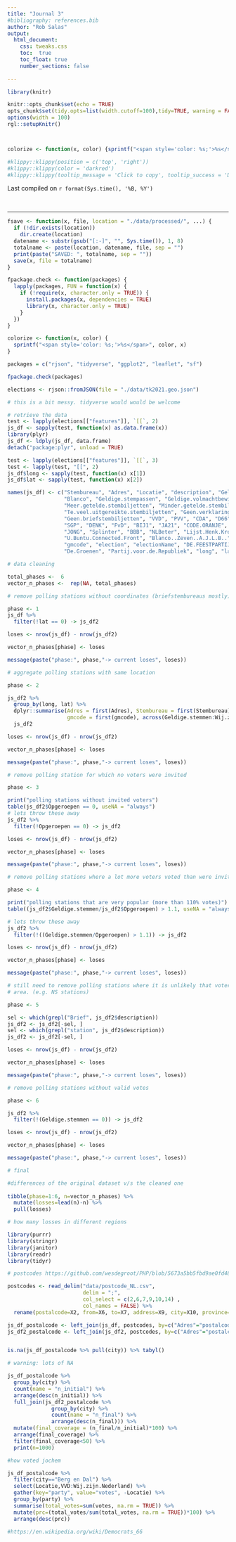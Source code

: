 ```yaml
---
title: "Journal 3"
#bibliography: references.bib
author: "Rob Salas"
output: 
  html_document:
    css: tweaks.css
    toc:  true
    toc_float: true
    number_sections: false
 
---
```




```r
library(knitr)

knitr::opts_chunk$set(echo = TRUE)
opts_chunk$set(tidy.opts=list(width.cutoff=100),tidy=TRUE, warning = FALSE, message = FALSE,comment = "#>", cache=TRUE, class.source=c("test"), class.output=c("test2"))
options(width = 100)
rgl::setupKnitr()



colorize <- function(x, color) {sprintf("<span style='color: %s;'>%s</span>", color, x) }

```

```r
#klippy::klippy(position = c('top', 'right'))
#klippy::klippy(color = 'darkred')
#klippy::klippy(tooltip_message = 'Click to copy', tooltip_success = 'Done')
```

Last compiled on `r format(Sys.time(), '%B, %Y')`

<br>

----

```r
fsave <- function(x, file, location = "./data/processed/", ...) {
  if (!dir.exists(location))
    dir.create(location)
  datename <- substr(gsub("[:-]", "", Sys.time()), 1, 8)
  totalname <- paste(location, datename, file, sep = "")
  print(paste("SAVED: ", totalname, sep = ""))
  save(x, file = totalname)
}

fpackage.check <- function(packages) {
  lapply(packages, FUN = function(x) {
    if (!require(x, character.only = TRUE)) {
      install.packages(x, dependencies = TRUE)
      library(x, character.only = TRUE)
    }
  })
}

colorize <- function(x, color) {
  sprintf("<span style='color: %s;'>%s</span>", color, x)
}

packages = c("rjson", "tidyverse", "ggplot2", "leaflet", "sf")

fpackage.check(packages)
```

```r
elections <- rjson::fromJSON(file = "./data/tk2021.geo.json")

# this is a bit messy. tidyverse would would be welcome

# retrieve the data
test <- lapply(elections[["features"]], `[[`, 2)
js_df <- sapply(test, function(x) as.data.frame(x))
library(plyr)
js_df <- ldply(js_df, data.frame)
detach("package:plyr", unload = TRUE)

test <- lapply(elections[["features"]], `[[`, 3)
test <- lapply(test, "[[", 2)
js_df$long <- sapply(test, function(x) x[1])
js_df$lat <- sapply(test, function(x) x[2])

names(js_df) <- c("Stembureau", "Adres", "Locatie", "description", "Geldige.stemmen", "Opgeroepen", "Ongeldig",
                  "Blanco", "Geldige.stempassen", "Geldige.volmachtbewijzen", "Geldige.kiezerspassen", "Toegelaten.kiezers",
                  "Meer.getelde.stembiljetten", "Minder.getelde.stembiljetten", "Meegenomen.stembiljetten", "Te.weinig.uitgereikte.stembiljetten",
                  "Te.veel.uitgereikte.stembiljetten", "Geen.verklaring", "Andere.verklaring", "Te.veel.briefstembiljetten",
                  "Geen.briefstembiljetten", "VVD", "PVV", "CDA", "D66", "GL", "SP", "PvdA", "CU", "PvdD", "PLUS50",
                  "SGP", "DENK", "FvD", "BIJ1", "JA21", "CODE.ORANJE", "Volt", "NIDA", "Piratenpartij", "LP..Libertaire.Partij.",
                  "JONG", "Splinter", "BBB", "NLBeter", "Lijst.Henk.Krol", "OPRECHT", "JEZUS.LEEFT", "Trots.op.Nederland..TROTS.",
                  "U.Buntu.Connected.Front", "Blanco..Zeven..A.J.L.B..", "Partij.van.de.Eenheid", "Wij.zijn.Nederland",
                  "gmcode", "election", "electionName", "DE.FEESTPARTIJ..DFP.", "Modern.Nederland", "Vrij.en.Sociaal.Nederland",
                  "De.Groenen", "Partij.voor.de.Republiek", "long", "lat")
```

```r
# data cleaning

total_phases <-  6
vector_n_phases <-  rep(NA, total_phases)

# remove polling stations without coordinates (briefstembureaus mostly)

phase <- 1
js_df %>%
  filter(!lat == 0) -> js_df2

loses <- nrow(js_df) - nrow(js_df2)

vector_n_phases[phase] <- loses

message(paste("phase:", phase,"-> current loses", loses))

# aggregate polling stations with same location

phase <- 2

js_df2 %>%
  group_by(long, lat) %>%
  dplyr::summarise(Adres = first(Adres), Stembureau = first(Stembureau), description = first(description),
                   gmcode = first(gmcode), across(Geldige.stemmen:Wij.zijn.Nederland, ~sum(.x, na.rm = TRUE))) ->
  js_df2

loses <- nrow(js_df) - nrow(js_df2)

vector_n_phases[phase] <- loses

message(paste("phase:", phase,"-> current loses", loses))

# remove polling station for which no voters were invited

phase <- 3

print("polling stations without invited voters")
table(js_df2$Opgeroepen == 0, useNA = "always")
# lets throw these away
js_df2 %>%
  filter(!Opgeroepen == 0) -> js_df2

loses <- nrow(js_df) - nrow(js_df2)

vector_n_phases[phase] <- loses

message(paste("phase:", phase,"-> current loses", loses))

# remove polling stations where a lot more voters voted than were invited.

phase <- 4

print("polling stations that are very popular (more than 110% votes)")
table((js_df2$Geldige.stemmen/js_df2$Opgeroepen) > 1.1, useNA = "always")

# lets throw these away
js_df2 %>%
  filter(!((Geldige.stemmen/Opgeroepen) > 1.1)) -> js_df2

loses <- nrow(js_df) - nrow(js_df2)

vector_n_phases[phase] <- loses

message(paste("phase:", phase,"-> current loses", loses))

# still need to remove polling stations where it is unlikely that voters are from their catching
# area. (e.g. NS stations)

phase <- 5

sel <- which(grepl("Brief", js_df2$description))
js_df2 <- js_df2[-sel, ]
sel <- which(grepl("station", js_df2$description))
js_df2 <- js_df2[-sel, ]

loses <- nrow(js_df) - nrow(js_df2)

vector_n_phases[phase] <- loses

message(paste("phase:", phase,"-> current loses", loses))

# remove polling stations without valid votes

phase <- 6

js_df2 %>%
  filter(!(Geldige.stemmen == 0)) -> js_df2

loses <- nrow(js_df) - nrow(js_df2)

vector_n_phases[phase] <- loses

message(paste("phase:", phase,"-> current loses", loses))

```

```r
# final

#differences of the original dataset v/s the cleaned one
 
tibble(phase=1:6, n=vector_n_phases) %>%
  mutate(losses=lead(n)-n) %>%
  pull(losses)
```

```r
# how many losses in different regions

library(purrr)
library(stringr)
library(janitor)
library(readr)
library(tidyr)

# postcodes https://github.com/wesdegroot/PHP/blob/5673a5bb5fbd9ae0fd4870755a3dab428cf5cbf3/datasets/postcode_NL.csv.zip

postcodes <- read_delim("data/postcode_NL.csv", 
                        delim = ";",
                        col_select = c(2,6,7,9,10,14) ,
                        col_names = FALSE) %>% 
  rename(postalcode=X2, from=X6, to=X7, address=X9, city=X10, province=X14)

js_df_postalcode <- left_join(js_df, postcodes, by=c("Adres"="postalcode"))
js_df2_postalcode <- left_join(js_df2, postcodes, by=c("Adres"="postalcode"))


is.na(js_df_postalcode %>% pull(city)) %>% tabyl()

# warning: lots of NA

js_df_postalcode %>%
  group_by(city) %>%
  count(name = "n_initial") %>% 
  arrange(desc(n_initial)) %>% 
  full_join(js_df2_postalcode %>%
              group_by(city) %>%
              count(name = "n_final") %>% 
              arrange(desc(n_final))) %>% 
  mutate(final_coverage = (n_final/n_initial)*100) %>% 
  arrange(final_coverage) %>% 
  filter(final_coverage<50) %>% 
  print(n=1000)
```

```r
#how voted jochem

js_df_postalcode %>% 
  filter(city=="Berg en Dal") %>% 
  select(Locatie,VVD:Wij.zijn.Nederland) %>% 
  gather(key="party", value="votes", -Locatie) %>% 
  group_by(party) %>% 
  summarise(total_votes=sum(votes, na.rm = TRUE)) %>% 
  mutate(prc=(total_votes/sum(total_votes, na.rm = TRUE))*100) %>% 
  arrange(desc(prc))
  
#https://en.wikipedia.org/wiki/Democrats_66
```








